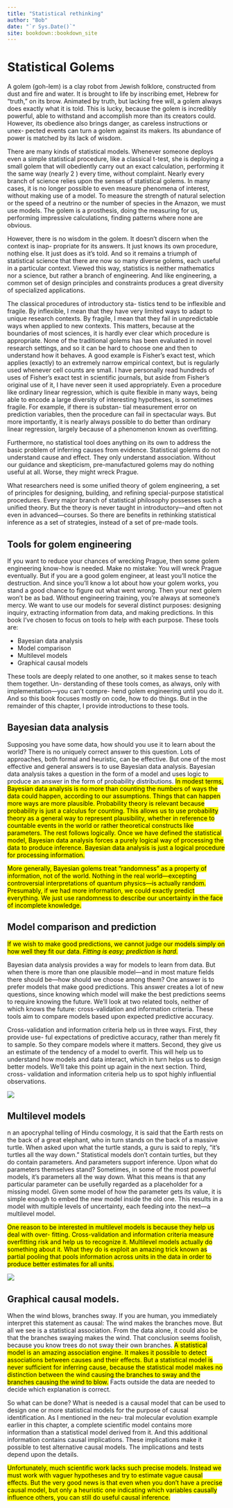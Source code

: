 ```yaml
--- 
title: "Statistical rethinking"
author: "Bob"
date: "`r Sys.Date()`"
site: bookdown::bookdown_site
---
```


# Statistical Golems
A golem (goh-lem) is a clay robot from Jewish folklore, constructed from dust and fire
and water. It is brought to life by inscribing emet, Hebrew for “truth,” on its brow. Animated
by truth, but lacking free will, a golem always does exactly what it is told. This is lucky,
because the golem is incredibly powerful, able to withstand and accomplish more than its
creators could. However, its obedience also brings danger, as careless instructions or unex-
pected events can turn a golem against its makers. Its abundance of power is matched by its
lack of wisdom.

There are many kinds of statistical models. Whenever someone deploys even a simple
statistical procedure, like a classical t-test, she is deploying a small golem that will obediently
carry out an exact calculation, performing it the same way (nearly 2 ) every time, without
complaint. Nearly every branch of science relies upon the senses of statistical golems. In
many cases, it is no longer possible to even measure phenomena of interest, without making
use of a model. To measure the strength of natural selection or the speed of a neutrino or
the number of species in the Amazon, we must use models. The golem is a prosthesis, doing
the measuring for us, performing impressive calculations, finding patterns where none are
obvious.

However, there is no wisdom in the golem. It doesn’t discern when the context is inap-
propriate for its answers. It just knows its own procedure, nothing else. It just does as it’s told. And so it remains a triumph of statistical science that there are now so many diverse golems,
each useful in a particular context. Viewed this way, statistics is neither mathematics nor a
science, but rather a branch of engineering. And like engineering, a common set of design
principles and constraints produces a great diversity of specialized applications.

The classical procedures of introductory sta-
tistics tend to be inflexible and fragile. By inflexible, I mean that they have very limited ways
to adapt to unique research contexts. By fragile, I mean that they fail in unpredictable ways
when applied to new contexts. This matters, because at the boundaries of most sciences,
it is hardly ever clear which procedure is appropriate. None of the traditional golems has
been evaluated in novel research settings, and so it can be hard to choose one and then to
understand how it behaves. A good example is Fisher’s exact test, which applies (exactly) to
an extremely narrow empirical context, but is regularly used whenever cell counts are small.
I have personally read hundreds of uses of Fisher’s exact test in scientific journals, but aside
from Fisher’s original use of it, I have never seen it used appropriately. Even a procedure like
ordinary linear regression, which is quite flexible in many ways, being able to encode a large
diversity of interesting hypotheses, is sometimes fragile. For example, if there is substan-
tial measurement error on prediction variables, then the procedure can fail in spectacular
ways. But more importantly, it is nearly always possible to do better than ordinary linear
regression, largely because of a phenomenon known as overfitting.

Furthermore, no statistical tool does anything on its own to address the basic problem
of inferring causes from evidence. Statistical golems do not understand cause and effect. They only understand association. Without our guidance and skepticism, pre-manufactured
golems may do nothing useful at all. Worse, they might wreck Prague.

What researchers need is some unified theory of golem engineering, a set of principles for
designing, building, and refining special-purpose statistical procedures. Every major branch
of statistical philosophy possesses such a unified theory. But the theory is never taught in
introductory—and often not even in advanced—courses. So there are benefits in rethinking
statistical inference as a set of strategies, instead of a set of pre-made tools.

## Tools for golem engineering
If you want to reduce your chances of wrecking Prague, then some golem engineering
know-how is needed. Make no mistake: You will wreck Prague eventually. But if you are a
good golem engineer, at least you’ll notice the destruction. And since you’ll know a lot about
how your golem works, you stand a good chance to figure out what went wrong. Then your
next golem won’t be as bad. Without engineering training, you’re always at someone’s mercy.
We want to use our models for several distinct purposes: designing inquiry, extracting
information from data, and making predictions. In this book I’ve chosen to focus on tools
to help with each purpose. These tools are:

- Bayesian data analysis
- Model comparison
- Multilevel models
- Graphical causal models

These tools are deeply related to one another, so it makes sense to teach them together. Un-
derstanding of these tools comes, as always, only with implementation—you can’t compre-
hend golem engineering until you do it. And so this book focuses mostly on code, how to
do things. But in the remainder of this chapter, I provide introductions to these tools.

## Bayesian data analysis
Supposing you have some data, how should you use it to learn
about the world? There is no uniquely correct answer to this question. Lots of approaches,
both formal and heuristic, can be effective. But one of the most effective and general answers
is to use Bayesian data analysis. Bayesian data analysis takes a question in the form of a model
and uses logic to produce an answer in the form of probability distributions.
<mark>In modest terms, Bayesian data analysis is no more than counting the numbers of ways
the data could happen, according to our assumptions. Things that can happen more ways
are more plausible. Probability theory is relevant because probability is just a calculus for
counting. This allows us to use probability theory as a general way to represent plausibility,
whether in reference to countable events in the world or rather theoretical constructs like parameters. The rest follows logically. Once we have defined the statistical model, Bayesian
data analysis forces a purely logical way of processing the data to produce inference. Bayesian data analysis is just a logical procedure for processing information. </mark>

<mark> More generally, Bayesian golems treat “randomness” as a property of information, not of the world. Nothing in the real world—excepting controversial interpretations of quantum physics—is actually
random. Presumably, if we had more information, we could exactly predict everything. We
just use randomness to describe our uncertainty in the face of incomplete knowledge.
</mark>

## Model comparison and prediction
<mark>If we wish to make good predictions, we cannot judge our models simply on how
well they fit our data. *Fitting is easy; prediction is hard.*</mark>

Bayesian data analysis provides a way for models
to learn from data. But when there is more than one plausible model—and in most mature
fields there should be—how should we choose among them? One answer is to prefer models
that make good predictions. This answer creates a lot of new questions, since knowing which
model will make the best predictions seems to require knowing the future. We’ll look at two
related tools, neither of which knows the future: cross-validation and information
criteria. These tools aim to compare models based upon expected predictive accuracy.

Cross-validation and information criteria help us in three ways. First, they provide use-
ful expectations of predictive accuracy, rather than merely fit to sample. So they compare
models where it matters. Second, they give us an estimate of the tendency of a model to overfit. This will help us to understand how models and data interact, which in turn helps
us to design better models. We’ll take this point up again in the next section. Third, cross-
validation and information criteria help us to spot highly influential observations.

![](pics/CVandIC.png)

## Multilevel models
n an apocryphal telling of Hindu cosmology, it is said that the
Earth rests on the back of a great elephant, who in turn stands on the back of a massive turtle.
When asked upon what the turtle stands, a guru is said to reply, “it’s turtles all the way down.”
Statistical models don’t contain turtles, but they do contain parameters. And parameters
support inference. Upon what do parameters themselves stand? Sometimes, in some of
the most powerful models, it’s parameters all the way down. What this means is that any
particular parameter can be usefully regarded as a placeholder for a missing model. Given
some model of how the parameter gets its value, it is simple enough to embed the new model
inside the old one. This results in a model with multiple levels of uncertainty, each feeding
into the next—a multilevel model.

<mark>One reason to be interested in multilevel models is because they help us deal with over-
fitting. Cross-validation and information criteria measure overfitting risk and help us to
recognize it. Multilevel models actually do something about it. What they do is exploit an
amazing trick known as partial pooling that pools information across units in the data
in order to produce better estimates for all units.</mark>

![](pics/partialpooling.png)

## Graphical causal models. 

When the wind blows, branches sway. If you are human,
you immediately interpret this statement as causal: The wind makes the branches move. But
all we see is a statistical association. From the data alone, it could also be that the branches
swaying makes the wind. That conclusion seems foolish, because you know trees do not
sway their own branches. <mark>A statistical model is an amazing association engine. It makes
it possible to detect associations between causes and their effects. But a statistical model
is never sufficient for inferring cause, because the statistical model makes no distinction
between the wind causing the branches to sway and the branches causing the wind to blow.</mark>
Facts outside the data are needed to decide which explanation is correct.

So what can be done? What is needed is a causal model that can be used to design one or
more statistical models for the purpose of causal identification. As I mentioned in the neu-
tral molecular evolution example earlier in this chapter, a complete scientific model contains
more information than a statistical model derived from it. And this additional information
contains causal implications. These implications make it possible to test alternative causal
models. The implications and tests depend upon the details.

<mark>Unfortunately, much scientific work lacks such precise models. Instead we must work
with vaguer hypotheses and try to estimate vague causal effects. But the
very good news is that even when you don’t have a precise causal model, but only a heuristic
one indicating which variables causally influence others, you can still do useful causal inference.</mark>